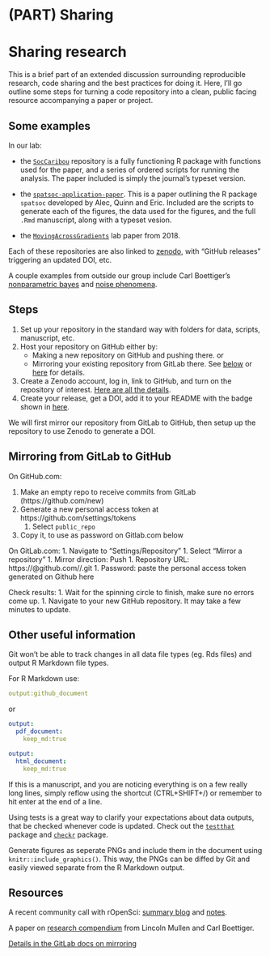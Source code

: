 # (PART) Sharing {-} 

# Sharing research

This is a brief part of an extended discussion surrounding reproducible research, code sharing and the best practices for doing it. Here, I'll go outline some steps for turning a code repository into a clean, public facing resource accompanying a paper or project.

## Some examples

In our lab:

* the [`SocCaribou`](https://github.com/wildlifeevoeco/SocCaribou) repository is a fully functioning R package with functions used for the paper, and a series of ordered scripts for running the analysis. The paper included is simply the journal's typeset version. 

* the [`spatsoc-application-paper`](https://github.com/robitalec/spatsoc-application-paper). This is a paper outlining the R package `spatsoc` developed by Alec, Quinn and Eric. Included are the scripts to generate each of the figures, the data used for the figures, and the full `.Rmd` manuscript, along with a typeset vesion.

* the [`MovingAcrossGradients`](https://github.com/wildlifeevoeco/MovingAcrossGradients) lab paper from 2018. 


Each of these repositories are also linked to [zenodo](https://zenodo.org), with "GitHub releases" triggering an updated DOI, etc.

A couple examples from outside our group include Carl Boettiger's [nonparametric bayes](https://github.com/cboettig/nonparametric-bayes) and [noise phenomena](https://github.com/cboettig/noise-phenomena). 



## Steps

1. Set up your repository in the standard way with folders for data, scripts, manuscript, etc. 
1. Host your repository on GitHub either by:
    * Making a new repository on GitHub and pushing there. 
    or
    * Mirroring your existing repository from GitLab there. See [below](https://gitlab.com/WEEL_grp/core/-/blob/master/Guides/Pushing-From-GitLab-To-GitHub/PushingFromLabToHub.md) or [here]() for details. 
1. Create a Zenodo account, log in, link to GitHub, and turn on the repository of interest. [Here are all the details](https://guides.github.com/activities/citable-code/). 
1. Create your release, get a DOI, add it to your README with the badge shown in [here](https://zenodo.org/account/settings/github). 



We will first mirror our repository from GitLab to GitHub, then setup up the repository to use Zenodo to generate a DOI. 


## Mirroring from GitLab to GitHub

On GitHub.com:

1. Make an empty repo to receive commits from GitLab (https://github.com/new)
1. Generate a new personal access token at https://github.com/settings/tokens 
	1. Select `public_repo`
1. Copy it, to use as password on Gitlab.com below

On GitLab.com:
1. Navigate to "Settings/Repository"
1. Select "Mirror a repository"
1. Mirror direction: Push
1. Repository URL: https://<your_github_username>@github.com/<your_github_group>/<your_github_project>.git
1. Password: paste the personal access token generated on Github here

Check results:
1. Wait for the spinning circle to finish, make sure no errors come up. 
1. Navigate to your new GitHub repository. It may take a few minutes to update. 


## Other useful information

Git won't be able to track changes in all data file types (eg. Rds files) and output R Markdown file types. 

For R Markdown use:

```yaml
output:github_document
```

or 

```yaml
output:
  pdf_document:
    keep_md:true
```

```yaml
output:
  html_document:
    keep_md:true
```


If this is a manuscript, and you are noticing everything is on a few really long lines, simply reflow using the shortcut (CTRL+SHIFT+/) or remember to hit enter at the end of a line. 

Using tests is a great way to clarify your expectations about data outputs, that be checked whenever code is updated. Check out the [`testthat`](https://github.com/r-lib/testthat/) package and [`checkr`](https://poissonconsulting.github.io/checkr/) package. 


Generate figures as seperate PNGs and include them in the document using `knitr::include_graphics()`. This way, the PNGs can be diffed by Git and easily viewed separate from the R Markdown output.






## Resources
A recent community call with rOpenSci: [summary blog](https://ropensci.org/blog/2018/11/29/codereview/) and [notes](https://docs.google.com/document/d/1LfyhgsbVgLWgWPhS0nbaBIZSFjireEBBSYL4PmhUJis/edit). 

A paper on [research compendium](/user_uploads/4422/JZqXfCyHQv5eePmN7vFYoIwM/Packaging-Data-Analytical-Work-Reproducibly-Using-R-and-Friends.pdf) from Lincoln Mullen and Carl Boettiger. 

[Details in the GitLab docs on mirroring](https://docs.gitlab.com/ee/workflow/repository_mirroring.html#setting-up-a-push-mirror-from-gitlab-to-github-core)
